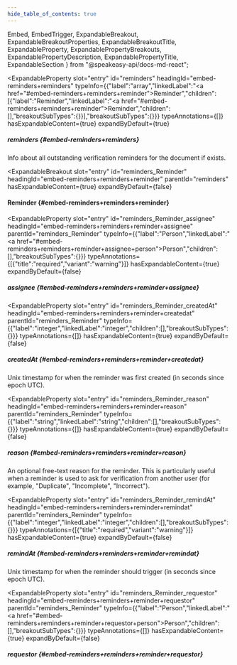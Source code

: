 ```yaml
---
hide_table_of_contents: true
---
```

  Embed,
  EmbedTrigger,
  ExpandableBreakout,
  ExpandableBreakoutProperties,
  ExpandableBreakoutTitle,
  ExpandableProperty,
  ExpandablePropertyBreakouts,
  ExpandablePropertyDescription,
  ExpandablePropertyTitle,
  ExpandableSection
} from "@speakeasy-api/docs-md-react";

<ExpandableSection>

<ExpandableProperty
  slot="entry"
  id="reminders"
  headingId="embed-reminders+reminders"
  typeInfo={{"label":"array","linkedLabel":"<a href=\"#embed-reminders+reminders+reminder\">Reminder</a>","children":[{"label":"Reminder","linkedLabel":"<a href=\"#embed-reminders+reminders+reminder\">Reminder</a>","children":[],"breakoutSubTypes":{}}],"breakoutSubTypes":{}}}
  typeAnnotations={[]}
  hasExpandableContent={true}
  expandByDefault={true}
>

<ExpandablePropertyTitle slot="title">

##### reminders \{#embed-reminders+reminders\}

</ExpandablePropertyTitle>

<ExpandablePropertyDescription slot="description">

Info about all outstanding verification reminders for the document if exists.

</ExpandablePropertyDescription>

<ExpandablePropertyBreakouts slot="breakouts">

<ExpandableBreakout
  slot="entry"
  id="reminders_Reminder"
  headingId="embed-reminders+reminders+reminder"
  parentId="reminders"
  hasExpandableContent={true}
  expandByDefault={false}
>

<ExpandableBreakoutTitle slot="title">

#### Reminder \{#embed-reminders+reminders+reminder\}

</ExpandableBreakoutTitle>

<ExpandableBreakoutProperties slot="properties">

<ExpandableProperty
  slot="entry"
  id="reminders_Reminder_assignee"
  headingId="embed-reminders+reminders+reminder+assignee"
  parentId="reminders_Reminder"
  typeInfo={{"label":"Person","linkedLabel":"<a href=\"#embed-reminders+reminders+reminder+assignee+person\">Person</a>","children":[],"breakoutSubTypes":{}}}
  typeAnnotations={[{"title":"required","variant":"warning"}]}
  hasExpandableContent={true}
  expandByDefault={false}
>

<ExpandablePropertyTitle slot="title">

##### assignee \{#embed-reminders+reminders+reminder+assignee\}

</ExpandablePropertyTitle>

<ExpandablePropertyBreakouts slot="breakouts">

<Embed slot="embed">

<EmbedTrigger slot="trigger" embedTitle="assignee" triggerText="View assignee details">

<Embedassignee />

</EmbedTrigger>

</Embed>

</ExpandablePropertyBreakouts>

</ExpandableProperty>

<ExpandableProperty
  slot="entry"
  id="reminders_Reminder_createdAt"
  headingId="embed-reminders+reminders+reminder+createdat"
  parentId="reminders_Reminder"
  typeInfo={{"label":"integer","linkedLabel":"integer","children":[],"breakoutSubTypes":{}}}
  typeAnnotations={[]}
  hasExpandableContent={true}
  expandByDefault={false}
>

<ExpandablePropertyTitle slot="title">

##### createdAt \{#embed-reminders+reminders+reminder+createdat\}

</ExpandablePropertyTitle>

<ExpandablePropertyDescription slot="description">

Unix timestamp for when the reminder was first created (in seconds since epoch UTC).

</ExpandablePropertyDescription>

</ExpandableProperty>

<ExpandableProperty
  slot="entry"
  id="reminders_Reminder_reason"
  headingId="embed-reminders+reminders+reminder+reason"
  parentId="reminders_Reminder"
  typeInfo={{"label":"string","linkedLabel":"string","children":[],"breakoutSubTypes":{}}}
  typeAnnotations={[]}
  hasExpandableContent={true}
  expandByDefault={false}
>

<ExpandablePropertyTitle slot="title">

##### reason \{#embed-reminders+reminders+reminder+reason\}

</ExpandablePropertyTitle>

<ExpandablePropertyDescription slot="description">

An optional free-text reason for the reminder. This is particularly useful when a reminder is used to ask for verification from another user (for example, "Duplicate", "Incomplete", "Incorrect").

</ExpandablePropertyDescription>

</ExpandableProperty>

<ExpandableProperty
  slot="entry"
  id="reminders_Reminder_remindAt"
  headingId="embed-reminders+reminders+reminder+remindat"
  parentId="reminders_Reminder"
  typeInfo={{"label":"integer","linkedLabel":"integer","children":[],"breakoutSubTypes":{}}}
  typeAnnotations={[{"title":"required","variant":"warning"}]}
  hasExpandableContent={true}
  expandByDefault={false}
>

<ExpandablePropertyTitle slot="title">

##### remindAt \{#embed-reminders+reminders+reminder+remindat\}

</ExpandablePropertyTitle>

<ExpandablePropertyDescription slot="description">

Unix timestamp for when the reminder should trigger (in seconds since epoch UTC).

</ExpandablePropertyDescription>

</ExpandableProperty>

<ExpandableProperty
  slot="entry"
  id="reminders_Reminder_requestor"
  headingId="embed-reminders+reminders+reminder+requestor"
  parentId="reminders_Reminder"
  typeInfo={{"label":"Person","linkedLabel":"<a href=\"#embed-reminders+reminders+reminder+requestor+person\">Person</a>","children":[],"breakoutSubTypes":{}}}
  typeAnnotations={[]}
  hasExpandableContent={true}
  expandByDefault={false}
>

<ExpandablePropertyTitle slot="title">

##### requestor \{#embed-reminders+reminders+reminder+requestor\}

</ExpandablePropertyTitle>

<ExpandablePropertyBreakouts slot="breakouts">

<Embed slot="embed">

<EmbedTrigger slot="trigger" embedTitle="requestor" triggerText="View requestor details">

<Embedrequestor />

</EmbedTrigger>

</Embed>

</ExpandablePropertyBreakouts>

</ExpandableProperty>

</ExpandableBreakoutProperties>

</ExpandableBreakout>

</ExpandablePropertyBreakouts>

</ExpandableProperty>

</ExpandableSection>